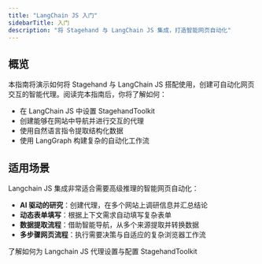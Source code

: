 ```yaml
---
title: "LangChain JS 入门"
sidebarTitle: 入门
description: "将 Stagehand 与 LangChain JS 集成，打造智能网页自动化"
---
```


## 概览

本指南将演示如何将 Stagehand 与 LangChain JS 搭配使用，创建可自动化网页交互的智能代理。阅读完本指南后，你将了解如何：

- 在 LangChain JS 中设置 StagehandToolkit
- 创建能够在网站中导航并进行交互的代理
- 使用自然语言指令提取结构化数据
- 使用 LangGraph 构建复杂的自动化工作流

## 适用场景

Langchain JS 集成非常适合需要高级推理的智能网页自动化：

- **AI 驱动的研究**：创建代理，在多个网站上调研信息并汇总结论
- **动态表单填写**：根据上下文需求自动填写复杂表单
- **数据提取流程**：借助智能导航，从多个来源提取并转换数据
- **多步骤网页流程**：执行需要决策与自适应的复杂浏览器工作流

<CardGroup cols={1}>
  <Card title="Langchain JS Configuration" icon="gear" href="/zh/integrations/langchain/configuration">
    了解如何为 Langchain JS 代理设置与配置 StagehandToolkit
  </Card>
</CardGroup>